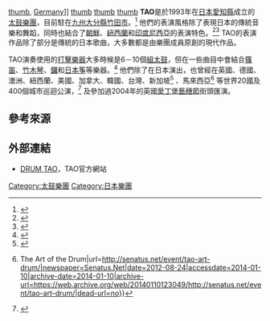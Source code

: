 {{Otheruses|TAO|other=同名的其它條目}}
[[file:TAO_(Band)_jm30364.jpg|thumb]], [[Germany|Germany]]]]
[[file:TAO_(Band)_jm30017.jpg|thumb]]
[[file:TAO_(Band)_jm30299.jpg|thumb]]
[[file:TAO_(Band)_jm30104.jpg|thumb]]
'''TAO'''是於1993年在[[日本|日本]][[愛知縣|愛知縣]]成立的[[太鼓|太鼓]][[樂團|樂團]]，目前駐在[[九州_(日本)|九州]][[大分縣|大分縣]][[竹田市|竹田市]]。<ref>{{cite web|title=DRUM TAOの概要|url=http://www.drum-tao.com/main/whoweare|publisher=DRUM TAO|accessdate=2014-01-09|archive-date=2014-01-09|archive-url=https://web.archive.org/web/20140109180250/http://www.drum-tao.com/main/whoweare|dead-url=no}}</ref> 他們的表演風格除了表現日本的傳統音樂和舞蹈，同時也結合了[[朝鮮|朝鮮]]、[[毛利人|紐西蘭]]和[[印度尼西亞|印度尼西亞]]的表演特色。<ref>{{cite news|title=Tao: The Martial Art of Drumming bangs its way into Fort Worth|url=http://www.pegasusnews.com/news/2010/feb/03/tao-martial-art-drumming-bangs-its-way-fort-worth/|newspaper=Pegasus News|date=2010-02-03|deadurl=yes|archiveurl=https://web.archive.org/web/20100205181922/http://www.pegasusnews.com/news/2010/feb/03/tao-martial-art-drumming-bangs-its-way-fort-worth/|archivedate=2010-02-05|accessdate=2014-01-09}}</ref><ref name="A">{{cite news|author=Stephen Bevis|title=Sweat and tears for drum troupe|url=http://fddp.theage.com.au/news/arts/sweat-and-tears-for-drum-troupe/2008/07/06/1215282643581.html|publisher=The Age|date=2008-07-07|accessdate=2015-01-07|archive-date=2015-01-08|archive-url=https://web.archive.org/web/20150108010210/http://fddp.theage.com.au/news/arts/sweat-and-tears-for-drum-troupe/2008/07/06/1215282643581.html|dead-url=no}}</ref> TAO的表演作品除了部分是傳統的日本歌曲，大多數都是由樂團成員原創的現代作品。

TAO演奏使用的[[打擊樂器|打擊樂器]]大多時候是6－10個[[太鼓|組太鼓]]，但在一些曲目中會結合[[篠笛|篠笛]]、[[竹木琴|竹木琴]]、[[鑼|鑼]]和[[日本筝|日本筝]]等樂器。<ref>{{cite news|author=John Stanley|title=Japanese taiko drum corps at Mesa Arts Center|url=http://www.azcentral.com/thingstodo/stage/articles/2010/02/17/20100217japanese-taiko-drum-corps0217.html?nclick_check=1|newspaper=The Arizona Republic|date=2010-02-17}}</ref> 他們除了在日本演出，也曾經在英國、德國、澳洲、紐西蘭、美國、加拿大、韓國、台灣、新加坡<ref>{{cite news|author=Ariel Gwee|title=Drum Tao: Where music meets fashion and comedy|url=http://entertainment.xin.msn.com/en/celebrity/buzz/asia/drum-tao-where-music-meets-fashion-and-comedy|newspaper=MSN|date=2013-08-01|access-date=2014-01-10|archive-url=https://web.archive.org/web/20140110121112/http://entertainment.xin.msn.com/en/celebrity/buzz/asia/drum-tao-where-music-meets-fashion-and-comedy|archive-date=2014-01-10|dead-url=yes}}</ref> 、馬來西亞<ref>{{cite news|author=Natalie White|title=TAO {{!}} The Art of the Drum|url=http://senatus.net/event/tao-art-drum/|newspaper=Senatus.Net|date=2012-08-24|accessdate=2014-01-10|archive-date=2014-01-10|archive-url=https://web.archive.org/web/20140110123049/http://senatus.net/event/tao-art-drum/|dead-url=no}}</ref> 等世界20國及400個城市巡迴公演，<ref>{{cite web|title=世界のDRUM TAO|url=http://www.drum-tao.com/main/whoweare|publisher=DRUM TAO|accessdate=2014-01-09|archive-date=2014-01-09|archive-url=https://web.archive.org/web/20140109180250/http://www.drum-tao.com/main/whoweare|dead-url=no}}</ref>  及參加過2004年的英國[[愛丁堡藝穗節|愛丁堡藝穗節]]街頭匯演。

==參考來源==
{{reflist|2}}

==外部連結==
* [http://www.drum-tao.com/ DRUM TAO]{{Wayback|url=http://www.drum-tao.com/ |date=20140109180045 }}，TAO官方網站
{{DEFAULTSORT:T}}
[[Category:太鼓樂團|Category:太鼓樂團]]
[[Category:日本樂團|Category:日本樂團]]